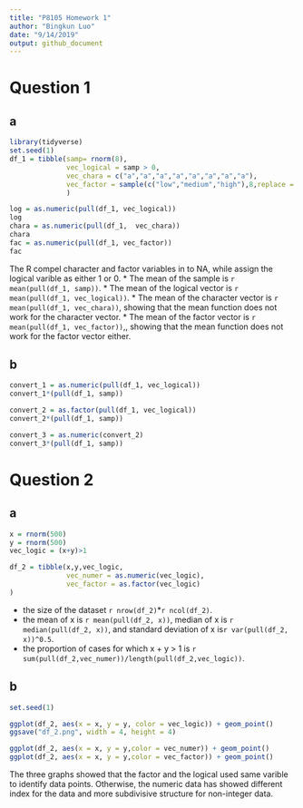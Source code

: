 ```yaml
---
title: "P8105 Homework 1"
author: "Bingkun Luo"
date: "9/14/2019"
output: github_document
---
```

# Question 1
## a
```r
library(tidyverse)
set.seed(1)
df_1 = tibble(samp= rnorm(8),
              vec_logical = samp > 0,
              vec_chara = c("a","a","a","a","a","a","a","a"),
              vec_factor = sample(c("low","medium","high"),8,replace = TRUE)
              )

```
```r
log = as.numeric(pull(df_1, vec_logical))
log
chara = as.numeric(pull(df_1,  vec_chara))
chara
fac = as.numeric(pull(df_1, vec_factor))  
fac
```

The R compel character and factor variables in to NA, while assign the logical varible as either 1 or 0.
* The mean of the sample is `r mean(pull(df_1, samp))`.
* The mean of the logical vector is `r mean(pull(df_1, vec_logical))`.
* The mean of the character vector is `r mean(pull(df_1, vec_chara))`, showing that the mean function does not work for the character vector.
* The mean of the factor vector is `r mean(pull(df_1, vec_factor))`,, showing that the mean function does not work for the factor vector either.



## b
```r
convert_1 = as.numeric(pull(df_1, vec_logical))
convert_1*(pull(df_1, samp))

convert_2 = as.factor(pull(df_1, vec_logical))
convert_2*(pull(df_1, samp))

convert_3 = as.numeric(convert_2)
convert_3*(pull(df_1, samp))
```

# Question 2
## a
```r
x = rnorm(500)
y = rnorm(500)
vec_logic = (x+y)>1

df_2 = tibble(x,y,vec_logic,
              vec_numer = as.numeric(vec_logic),
              vec_factor = as.factor(vec_logic)
)
```
* the size of the dataset `r nrow(df_2) `*`r ncol(df_2)`.
* the mean of x is `r mean(pull(df_2, x))`, median of x is `r median(pull(df_2, x))`, and standard deviation of x is`r var(pull(df_2, x))^0.5`.
* the proportion of cases for which x + y > 1 is `r sum(pull(df_2,vec_numer))/length(pull(df_2,vec_logic))`.

## b
```r
set.seed(1)

ggplot(df_2, aes(x = x, y = y, color = vec_logic)) + geom_point()
ggsave("df_2.png", width = 4, height = 4)
```


```r
ggplot(df_2, aes(x = x, y = y,color = vec_numer)) + geom_point()
ggplot(df_2, aes(x = x, y = y,color = vec_factor)) + geom_point()
```

The three graphs showed that the factor and the logical used same varible to identify data points. Otherwise, the numeric data has showed different index for the data and more subdivisive structure for non-integer data.